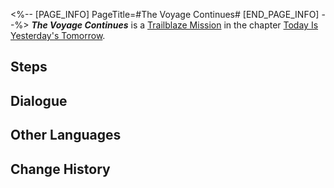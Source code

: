 <%-- [PAGE_INFO]
PageTitle=#The Voyage Continues#
[END_PAGE_INFO] --%>
{{Stub|Dialogue, characters, and location(s)}}
{{Mission Infobox
|id            = 1000402
|title         = 
|image         = Mission The Voyage Continues.png
|type          = Trailblaze
|event_name    = 
|chapter       = Today Is Yesterday's Tomorrow
|requirements  = [[Trailblaze Mission]] ''[[Lingering Shadows]]'' completed
|summary       = Upon opening your eyes, you realize that you are still in the space station.<br />"When you have a chance to make a choice, make one that you know you won't regret."<br />You haven't made up your mind yet, or could it be that you have. However, you're just not sure if anyone else shares your point of view...<br />It's alright. You can hide it deep in your heart and listen to what others think...<br />Is it possible that you all think the same?
|characters    = <!--characters that appear in this mission-->
|startLocation = <!--location as it intially appears on the mission screen-->
|world         = <!--i.e. Penacony-->
|area          = <!--i.e. A Child's Dream-->
|prev          = 
|next          = The Voyage Continues
|exp           = 
|credits       = 
|stellarJade   = 
|other         = 
}}
'''''The Voyage Continues''''' is a [[Trailblaze Mission]] in the chapter [[Today Is Yesterday's Tomorrow]].

==Steps==


<!--
==Gameplay Notes==

--><!--
==Trial Character==

-->
==Dialogue==
{{Stub Dialogue}}


==Other Languages==
{{Other Languages
|en   = The Voyage Continues
|zhs  = 旅途正在继续
|zht  = 旅途正在繼續
|ja   = 旅は続く
|ko   = 계속되는 여정
|es   = La travesía continúa
|fr   = Le voyage continue
|ru   = Путешествие продолжается
|th   = การเดินทางกำลังดำเนินต่อไป
|vi   = Hành Trình Đang Tiếp Diễn
|de   = Die Reise geht weiter
|id   = Perjalanan Sedang Berlanjut
|pt   = A Viagem Continua
}}

==Change History==
{{Change History|1.0}}
